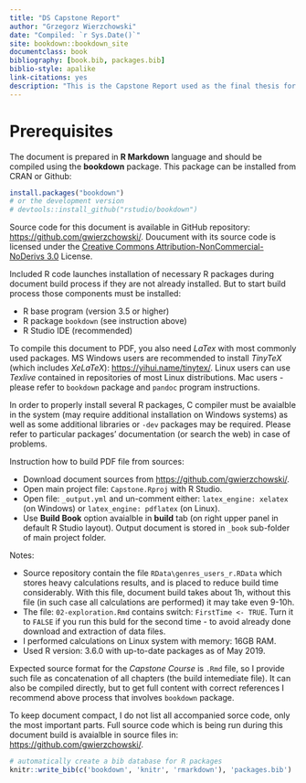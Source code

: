 ```yaml
--- 
title: "DS Capstone Report"
author: "Grzegorz Wierzchowski"
date: "Compiled: `r Sys.Date()`"
site: bookdown::bookdown_site
documentclass: book
bibliography: [book.bib, packages.bib]
biblio-style: apalike
link-citations: yes
description: "This is the Capstone Report used as the final thesis for HarvardX Data Science Series"
---
```


# Prerequisites

The document is prepared in **R Markdown** language and should be compiled using the **bookdown** package. 
This package can be installed from CRAN or Github:

```r
install.packages("bookdown")
# or the development version
# devtools::install_github("rstudio/bookdown")
```

Source code for this document is available in GitHub repository: <https://github.com/gwierzchowski/>.
Doucument with its source code is licensed under the [Creative Commons Attribution-NonCommercial-NoDerivs 3.0](http://creativecommons.org/licenses/by-nc-nd/3.0/) License.

Included R code launches installation of necessary R packages during document build process if they are not already installed.
But to start build process those components must be installed:

- R base program (version 3.5 or higher)
- R package `bookdown` (see instruction above)
- R Studio IDE (recommended)

To compile this document to PDF, you also need _LaTex_ with most commonly used packages.
MS Windows users are recommended to install _TinyTeX_ (which includes _XeLaTeX_): <https://yihui.name/tinytex/>.
Linux users can use _Texlive_ contained in repositories of most Linux distributions.
Mac users - please refer to `bookdown` package and `pandoc` program instructions.

In order to properly install several R packages, C compiler must be avaialble in the system (may require additional installation 
on Windows systems) as well as some additional libraries or `-dev` packages may be required. Please refer to particular packages'
documentation (or search the web) in case of problems.

Instruction how to build PDF file from sources:

- Download document sources from <https://github.com/gwierzchowski/>.
- Open main project file: `Capstone.Rproj` with R Studio.
- Open file: `_output.yml` and un-comment either: `latex_engine: xelatex` (on Windows) or 
  `latex_engine: pdflatex` (on Linux).
- Use **Build Book** option avaialble in **build** tab (on right upper panel in default R Studio layout).
  Output document is stored in `_book` sub-folder of main project folder.

Notes: 

- Source repository contain the file `RData\genres_users_r.RData` which stores heavy calculations results, and is placed to reduce build time considerably. With this file, document build takes about 1h, without this file (in such case all calculations are performed) it may take even 9-10h.
- The file: `02-exploration.Rmd` contains switch: `FirstTime <- TRUE`. Turn it to `FALSE` if you run this buld for the second time - to avoid already done download and extraction of data files.
- I performed calculations on Linux system with memory: 16GB RAM.
- Used R version: 3.6.0 with up-to-date packages as of May 2019.
  
Expected source format for the _Capstone Course_ is `.Rmd` file, so I provide such file as concatenation of all chapters (the build intemediate file). It can also be compiled directly, but to get full content with correct references I recommend above process that involves `bookdown` package.

To keep document compact, I do not list all accompanied sorce code, only the most important parts. Full source code which is being run during this document build is avaialble in source files in: <https://github.com/gwierzchowski/>.

```r
# automatically create a bib database for R packages
knitr::write_bib(c('bookdown', 'knitr', 'rmarkdown'), 'packages.bib')
```
